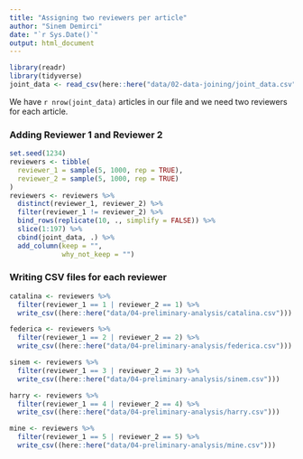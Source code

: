 ```yaml
---
title: "Assigning two reviewers per article"
author: "Sinem Demirci"
date: "`r Sys.Date()`"
output: html_document
---
```


```r
library(readr)
library(tidyverse)
joint_data <- read_csv(here::here("data/02-data-joining/joint_data.csv"))
```

We have `r nrow(joint_data)` articles in our file and we need two reviewers for each article.

### Adding Reviewer 1 and Reviewer 2

```r
set.seed(1234)
reviewers <- tibble(
  reviewer_1 = sample(5, 1000, rep = TRUE),
  reviewer_2 = sample(5, 1000, rep = TRUE)
)
reviewers <- reviewers %>% 
  distinct(reviewer_1, reviewer_2) %>% 
  filter(reviewer_1 != reviewer_2) %>% 
  bind_rows(replicate(10, ., simplify = FALSE)) %>% 
  slice(1:197) %>% 
  cbind(joint_data, .) %>% 
  add_column(keep = "",
             why_not_keep = "")
```

### Writing CSV files for each reviewer

```r
catalina <- reviewers %>% 
  filter(reviewer_1 == 1 | reviewer_2 == 1) %>% 
  write_csv((here::here("data/04-preliminary-analysis/catalina.csv")))

federica <- reviewers %>% 
  filter(reviewer_1 == 2 | reviewer_2 == 2) %>% 
  write_csv((here::here("data/04-preliminary-analysis/federica.csv")))

sinem <- reviewers %>% 
  filter(reviewer_1 == 3 | reviewer_2 == 3) %>% 
  write_csv((here::here("data/04-preliminary-analysis/sinem.csv")))

harry <- reviewers %>% 
  filter(reviewer_1 == 4 | reviewer_2 == 4) %>% 
  write_csv((here::here("data/04-preliminary-analysis/harry.csv")))

mine <- reviewers %>% 
  filter(reviewer_1 == 5 | reviewer_2 == 5) %>% 
  write_csv((here::here("data/04-preliminary-analysis/mine.csv")))
```

